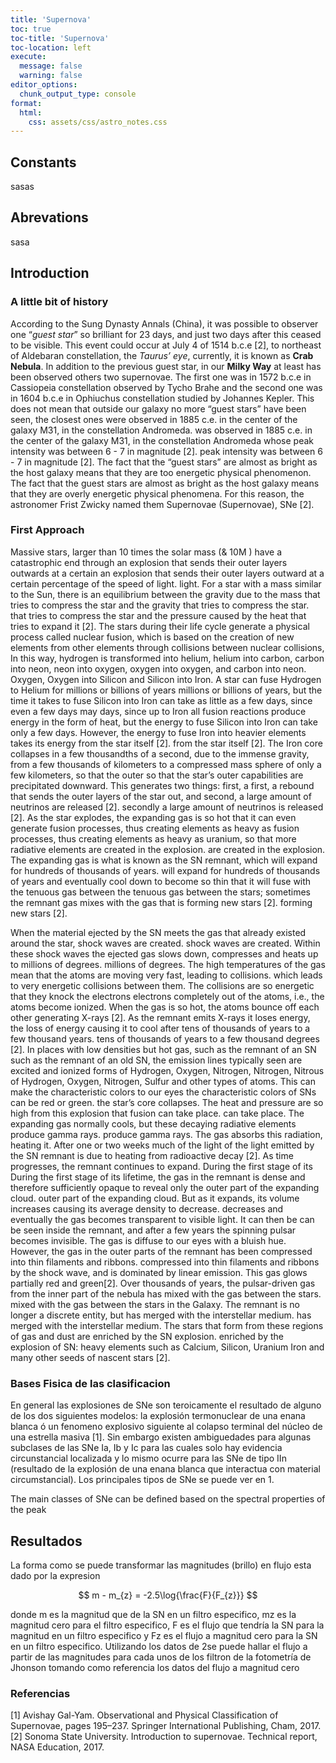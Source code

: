 ```yaml
---
title: 'Supernova'
toc: true
toc-title: 'Supernova'
toc-location: left
execute: 
  message: false
  warning: false
editor_options: 
  chunk_output_type: console
format: 
  html: 
    css: assets/css/astro_notes.css
---
```


## **Constants**

sasas

## **Abrevations**

sasa

## **Introduction**

### A little bit of history

According to the Sung Dynasty Annals (China), it was possible to observer one "*guest star*" so brilliant for 23 days, and just two days after this ceased to be visible. This event could occur at July 4 of 1514 b.c.e \[2\], to northeast of Aldebaran constellation, the *Taurus' eye*, currently, it is known as **Crab Nebula**. In addition to the previous guest star, in our **Milky Way** at least has been observed others two supernovae. The first one was in 1572 b.c.e in Cassiopeia constellation observed by Tycho Brahe and the second one was in 1604 b.c.e in Ophiuchus constellation studied by Johannes Kepler. This does not mean that outside our galaxy no more "guest stars" have been seen, the closest ones were observed in 1885 c.e. in the center of the galaxy M31, in the constellation Andromeda. was observed in 1885 c.e. in the center of the galaxy M31, in the constellation Andromeda whose peak intensity was between 6 - 7 in magnitude \[2\]. peak intensity was between 6 - 7 in magnitude \[2\]. The fact that the "guest stars" are almost as bright as the host galaxy means that they are too energetic physical phenomenon. The fact that the guest stars are almost as bright as the host galaxy means that they are overly energetic physical phenomena. For this reason, the astronomer Frist Zwicky named them Supernovae (Supernovae), SNe \[2\].

### First Approach

Massive stars, larger than 10 times the solar mass (& 10M ) have a catastrophic end through an explosion that sends their outer layers outwards at a certain an explosion that sends their outer layers outward at a certain percentage of the speed of light. light. For a star with a mass similar to the Sun, there is an equilibrium between the gravity due to the mass that tries to compress the star and the gravity that tries to compress the star. that tries to compress the star and the pressure caused by the heat that tries to expand it \[2\]. The stars during their life cycle generate a physical process called nuclear fusion, which is based on the creation of new elements from other elements through collisions between nuclear collisions, In this way, hydrogen is transformed into helium, helium into carbon, carbon into neon, neon into oxygen, oxygen into oxygen, and carbon into neon. Oxygen, Oxygen into Silicon and Silicon into Iron. A star can fuse Hydrogen to Helium for millions or billions of years millions or billions of years, but the time it takes to fuse Silicon into Iron can take as little as a few days, since even a few days may days, since up to Iron all fusion reactions produce energy in the form of heat, but the energy to fuse Silicon into Iron can take only a few days. However, the energy to fuse Iron into heavier elements takes its energy from the star itself \[2\]. from the star itself \[2\]. The Iron core collapses in a few thousandths of a second, due to the immense gravity, from a few thousands of kilometers to a compressed mass sphere of only a few kilometers, so that the outer so that the star's outer capabilities are precipitated downward. This generates two things: first, a first, a rebound that sends the outer layers of the star out, and second, a large amount of neutrinos are released \[2\]. secondly a large amount of neutrinos is released \[2\]. As the star explodes, the expanding gas is so hot that it can even generate fusion processes, thus creating elements as heavy as fusion processes, thus creating elements as heavy as uranium, so that more radiative elements are created in the explosion. are created in the explosion. The expanding gas is what is known as the SN remnant, which will expand for hundreds of thousands of years. will expand for hundreds of thousands of years and eventually cool down to become so thin that it will fuse with the tenuous gas between the tenuous gas between the stars; sometimes the remnant gas mixes with the gas that is forming new stars \[2\]. forming new stars \[2\].

When the material ejected by the SN meets the gas that already existed around the star, shock waves are created. shock waves are created. Within these shock waves the ejected gas slows down, compresses and heats up to millions of degrees. millions of degrees. The high temperatures of the gas mean that the atoms are moving very fast, leading to collisions. which leads to very energetic collisions between them. The collisions are so energetic that they knock the electrons electrons completely out of the atoms, i.e., the atoms become ionized. When the gas is so hot, the atoms bounce off each other generating X-rays \[2\]. As the remnant emits X-rays it loses energy, the loss of energy causing it to cool after tens of thousands of years to a few thousand years. tens of thousands of years to a few thousand degrees \[2\]. In places with low densities but hot gas, such as the remnant of an SN such as the remnant of an old SN, the emission lines typically seen are excited and ionized forms of Hydrogen, Oxygen, Nitrogen, Nitrogen, Nitrous of Hydrogen, Oxygen, Nitrogen, Sulfur and other types of atoms. This can make the characteristic colors to our eyes the characteristic colors of SNs can be red or green. the star's core collapses. The heat and pressure are so high from this explosion that fusion can take place. can take place. The expanding gas normally cools, but these decaying radiative elements produce gamma rays. produce gamma rays. The gas absorbs this radiation, heating it. After one or two weeks much of the light of the light emitted by the SN remnant is due to heating from radioactive decay \[2\]. As time progresses, the remnant continues to expand. During the first stage of its During the first stage of its lifetime, the gas in the remnant is dense and therefore sufficiently opaque to reveal only the outer part of the expanding cloud. outer part of the expanding cloud. But as it expands, its volume increases causing its average density to decrease. decreases and eventually the gas becomes transparent to visible light. It can then be can be seen inside the remnant, and after a few years the spinning pulsar becomes invisible. The gas is diffuse to our eyes with a bluish hue. However, the gas in the outer parts of the remnant has been compressed into thin filaments and ribbons. compressed into thin filaments and ribbons by the shock wave, and is dominated by linear emission. This gas glows partially red and green\[2\]. Over thousands of years, the pulsar-driven gas from the inner part of the nebula has mixed with the gas between the stars. mixed with the gas between the stars in the Galaxy. The remnant is no longer a discrete entity, but has merged with the interstellar medium. has merged with the interstellar medium. The stars that form from these regions of gas and dust are enriched by the SN explosion. enriched by the explosion of SN: heavy elements such as Calcium, Silicon, Uranium Iron and many other seeds of nascent stars \[2\].

### Bases Fisica de las clasificacion

En general las explosiones de SNe son teroicamente el resultado de alguno de los dos siguientes modelos: la explosión termonuclear de una enana blanca ó un fenomeno explosivo siguiente al colapso terminal del núcleo de una estrella masiva \[1\]. Sin embargo existen ambiguedades para algunas subclases de las SNe Ia, Ib y Ic para las cuales solo hay evidencia circunstancial localizada y lo mismo ocurre para las SNe de tipo IIn (resultado de la explosión de una enana blanca que interactua con material circumstancial). Los principales tipos de SNe se puede ver en 1.

The main classes of SNe can be defined based on the spectral properties of the peak

## Resultados

La forma como se puede transformar las magnitudes (brillo) en flujo esta dado por la expresion

$$
m - m_{z} = -2.5\log{\frac{F}{F_{z}}}
$$

donde m es la magnitud que de la SN en un filtro especifico, mz es la magnitud cero para el filtro especifico, F es el flujo que tendría la SN para la magnitud en un filtro especifico y Fz es el flujo a magnitud cero para la SN en un filtro especifico. Utilizando los datos de 2se puede hallar el flujo a partir de las magnitudes para cada unos de los filtron de la fotometría de Jhonson tomando como referencia los datos del flujo a magnitud cero

### Referencias

\[1\] Avishay Gal-Yam. Observational and Physical Classification of Supernovae, pages 195–237. Springer International Publishing, Cham, 2017. \[2\] Sonoma State University. Introduction to supernovae. Technical report, NASA Education, 2017.